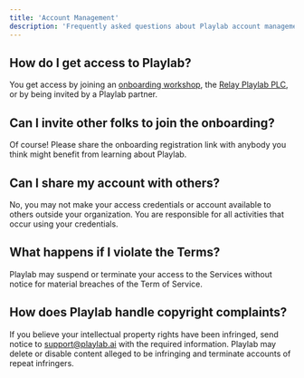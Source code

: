 ```yaml
---
title: 'Account Management'
description: 'Frequently asked questions about Playlab account management'
---
```


## How do I get access to Playlab?

You get access by joining an [onboarding workshop](https://calendly.com/playlab-onboarding/playlab-onboarding), the [Relay Playlab PLC](https://cvent.me/294zRn), or by being invited by a Playlab partner.

## Can I invite other folks to join the onboarding?

Of course! Please share the onboarding registration link with anybody you think might benefit from learning about Playlab.

## Can I share my account with others?

No, you may not make your access credentials or account available to others outside your organization. You are responsible for all activities that occur using your credentials.

## What happens if I violate the Terms?

Playlab may suspend or terminate your access to the Services without notice for material breaches of the Term of Service.

## How does Playlab handle copyright complaints?

If you believe your intellectual property rights have been infringed, send notice to [support@playlab.ai](mailto:support@playlab.ai) with the required information. Playlab may delete or disable content alleged to be infringing and terminate accounts of repeat infringers.